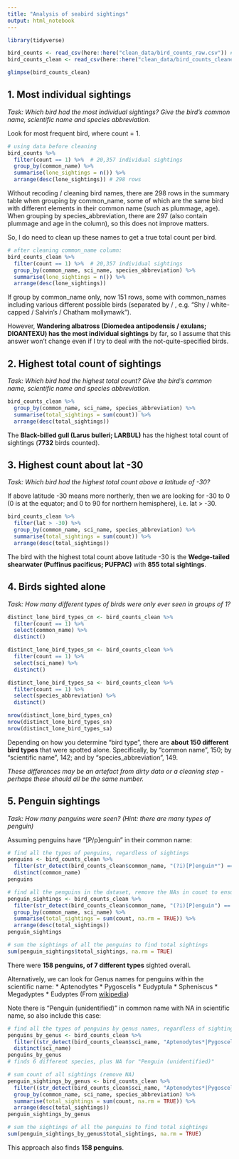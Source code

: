 ```yaml
---
title: "Analysis of seabird sightings"
output: html_notebook
---
```


```r
library(tidyverse)
```


```r
bird_counts <- read_csv(here::here("clean_data/bird_counts_raw.csv")) # to check "before cleaning" answers
bird_counts_clean <- read_csv(here::here("clean_data/bird_counts_cleaned.csv"))

glimpse(bird_counts_clean)
```

## 1. Most individual sightings

_Task: Which bird had the most individual sightings? Give the bird’s common name, scientific name and species abbreviation._

Look for most frequent bird, where count = 1.

```r
# using data before cleaning
bird_counts %>% 
  filter(count == 1) %>%  # 20,357 individual sightings
  group_by(common_name) %>% 
  summarise(lone_sightings = n()) %>% 
  arrange(desc(lone_sightings)) # 298 rows
```

Without recoding / cleaning bird names, there are 298 rows in the summary table when grouping by common_name, some of which are the same bird with different elements in their common name (such as plummage, age). When grouping by species_abbreviation, there are 297 (also contain plummage and age in the column), so this does not improve matters.

So, I do need to clean up these names to get a true total count per bird.

```r
# after cleaning common_name column:
bird_counts_clean %>% 
  filter(count == 1) %>%  # 20,357 individual sightings
  group_by(common_name, sci_name, species_abbreviation) %>% 
  summarise(lone_sightings = n()) %>% 
  arrange(desc(lone_sightings)) 
```
If group by common_name only, now 151 rows, some with common_names including various different possible birds (separated by / , e.g. "Shy / white-capped / Salvin's / Chatham mollymawk"). 

However, **Wandering albatross (Diomedea antipodensis / exulans; DIOANTEXU) has the most individual sightings** by far, so I assume that this answer won't change even if I try to deal with the not-quite-specified birds.

## 2. Highest total count of sightings

_Task: Which bird had the highest total count? Give the bird’s common name, scientific name and species abbreviation._

```r
bird_counts_clean %>% 
  group_by(common_name, sci_name, species_abbreviation) %>% 
  summarise(total_sightings = sum(count)) %>% 
  arrange(desc(total_sightings)) 
```
The **Black-billed gull (Larus bulleri; LARBUL)** has the highest total count of sightings (**7732** birds counted).

## 3. Highest count about lat -30

_Task: Which bird had the highest total count above a latitude of -30?_

If above latitude -30 means more northerly, then we are looking for -30 to 0 (0 is at the equator; and 0 to 90 for northern hemisphere), i.e. lat > -30.

```r
bird_counts_clean %>% 
  filter(lat > -30) %>% 
  group_by(common_name, sci_name, species_abbreviation) %>% 
  summarise(total_sightings = sum(count)) %>% 
  arrange(desc(total_sightings))
```
The bird with the highest total count above latitude -30 is the **Wedge-tailed shearwater (Puffinus pacificus; PUFPAC)** with **855 total sightings**.

## 4. Birds sighted alone

_Task: How many different types of birds were only ever seen in groups of 1?_

```r
distinct_lone_bird_types_cn <- bird_counts_clean %>% 
  filter(count == 1) %>% 
  select(common_name) %>% 
  distinct()

distinct_lone_bird_types_sn <- bird_counts_clean %>% 
  filter(count == 1) %>% 
  select(sci_name) %>% 
  distinct()

distinct_lone_bird_types_sa <- bird_counts_clean %>% 
  filter(count == 1) %>% 
  select(species_abbreviation) %>% 
  distinct()

nrow(distinct_lone_bird_types_cn)
nrow(distinct_lone_bird_types_sn)
nrow(distinct_lone_bird_types_sa)
```

Depending on how you determine "bird type", there are **about 150 different bird types** that were spotted alone. Specifically, by "common name", 150; by "scientific name", 142; and by "species_abbreviation", 149.

_These differences may be an artefact from dirty data or a cleaning step - perhaps these should all be the same number._

## 5. Penguin sightings

_Task: How many penguins were seen? (Hint: there are many types of penguin)_

Assuming penguins have "[P/p]enguin" in their common name:
```r
# find all the types of penguins, regardless of sightings
penguins <- bird_counts_clean %>% 
  filter(str_detect(bird_counts_clean$common_name, "(?i)[P]enguin*") == TRUE) %>% 
  distinct(common_name)
penguins

# find all the penguins in the dataset, remove the NAs in count to ensure sums count all sightings
penguin_sightings <- bird_counts_clean %>% 
  filter(str_detect(bird_counts_clean$common_name, "(?i)[P]enguin") == TRUE) %>% 
  group_by(common_name, sci_name) %>% 
  summarise(total_sightings = sum(count, na.rm = TRUE)) %>% 
  arrange(desc(total_sightings))
penguin_sightings
```
```r
# sum the sightings of all the penguins to find total sightings
sum(penguin_sightings$total_sightings, na.rm = TRUE)
```

There were **158 penguins, of 7 different types** sighted overall.

Alternatively, we can look for Genus names for penguins within the scientific name: 
* Aptenodytes
* Pygoscelis
* Eudyptula
* Spheniscus
* Megadyptes
* Eudyptes
(From [wikipedia](https://en.wikipedia.org/wiki/Penguin))

Note there is "Penguin (unidentified)" in common name with NA in scientific name, so also include this case:
``` r
# find all the types of penguins by genus names, regardless of sightings
penguins_by_genus <- bird_counts_clean %>%
  filter((str_detect(bird_counts_clean$sci_name, "Aptenodytes*|Pygoscelis*|Eudyptula*|Spheniscus*|Megadyptes*|Eudyptes*") == TRUE) | (str_detect(bird_counts_clean$common_name, "Penguin (unidentified)*") == TRUE)) %>% 
  distinct(sci_name)
penguins_by_genus
# finds 6 different species, plus NA for "Penguin (unidentified)"

# sum count of all sightings (remove NA)
penguin_sightings_by_genus <- bird_counts_clean %>% 
  filter((str_detect(bird_counts_clean$sci_name, "Aptenodytes*|Pygoscelis*|Eudyptula*|Spheniscus*|Megadyptes*|Eudyptes*") == TRUE) | (str_detect(bird_counts_clean$common_name, "Penguin (unidentified)*") == TRUE)) %>% 
  group_by(common_name, sci_name, species_abbreviation) %>% 
  summarise(total_sightings = sum(count, na.rm = TRUE)) %>% 
  arrange(desc(total_sightings))
penguin_sightings_by_genus
```

```r
# sum the sightings of all the penguins to find total sightings
sum(penguin_sightings_by_genus$total_sightings, na.rm = TRUE)
```

This approach also finds **158 penguins**.